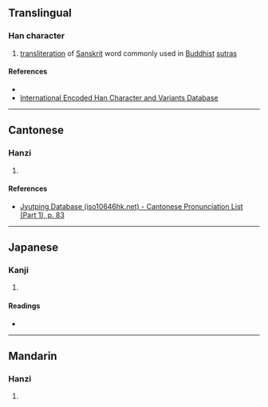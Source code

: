 {{character info/new}}
==Translingual==

===Han character===
{{Han char|rn=30|rad=口|as=11|sn=14|four=|canj=REEV|ids=⿰口婆}}

# [[transliteration]] of [[Sanskrit]] word commonly used in [[Buddhist]] [[sutra]]s

====References====
* {{Han ref|kx=0206.140|dkj=04210|hdz=10679.020|uh=5619|ud=22041}}
* [http://chardb.iis.sinica.edu.tw/char/u+5619 International Encoded Han Character and Variants Database]

----

==Cantonese==

===Hanzi===
{{yue-hanzi|jyut=[[po4]]|y=po4}}

# {{rfdef|yue|sort=口11}}

====References====
* [http://www.iso10646hk.net/jp/document/download.jsp Jyutping Database (iso10646hk.net) - Cantonese Pronunciation List (Part 1), p. 83]

----

==Japanese==

===Kanji===
{{ja-kanji|grade=|rs=口11}}

# {{rfdef|ja|sort=口11}}

====Readings====
* {{ja-readings|on=[[は]] (ha)|kun=}}

----

==Mandarin==

===Hanzi===
{{cmn-hanzi|pin=[[pó]] ([[po2]])|wg=p'o<sup>2</sup>}}

# {{rfdef|cmn|sort=口11}}